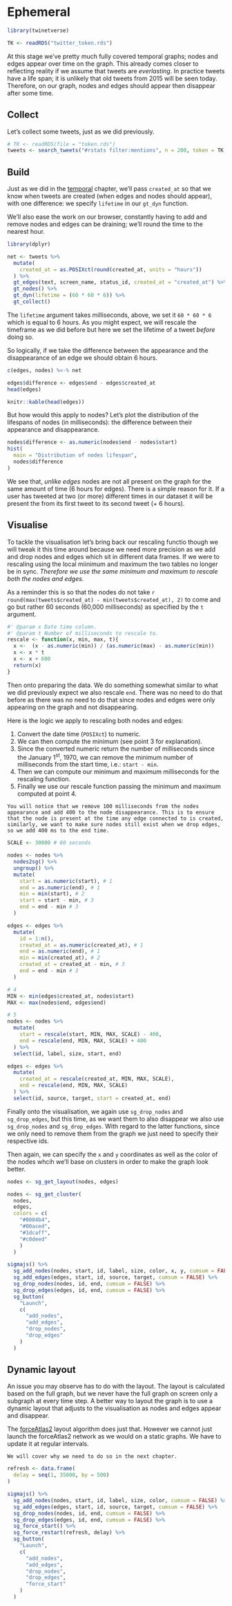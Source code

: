 # Ephemeral {#ephemeral}

```r
library(twinetverse)

TK <- readRDS("twitter_token.rds")
```

At this stage we've pretty much fully covered temporal graphs; nodes and edges appear over time on the graph. This already comes closer to reflecting reality if we assume that tweets are _everlasting_. In practice tweets have a life span; it is unlikely that old tweets from 2015 will be seen today. Therefore, on our graph, nodes and edges should appear then disappear after some time.

## Collect

Let's collect some tweets, just as we did previously.

```r
# TK <- readRDS(file = "token.rds")
tweets <- search_tweets("#rstats filter:mentions", n = 200, token = TK, include_rts = FALSE)
```

## Build

Just as we did in the [temporal](#temporal) chapter, we'll pass `created_at` so that we know when tweets are created (when edges and nodes should appear), with one difference: we specify `lifetime` in our `gt_dyn` function.

We'll also ease the work on our browser, constantly having to add and remove nodes and edges can be draining; we'll round the time to the nearest hour.

```r
library(dplyr)

net <- tweets %>% 
  mutate(
    created_at = as.POSIXct(round(created_at, units = "hours"))
  ) %>% 
  gt_edges(text, screen_name, status_id, created_at = "created_at") %>% 
  gt_nodes() %>% 
  gt_dyn(lifetime = (60 * 60 * 6)) %>% 
  gt_collect()
```

The `lifetime` argument takes milliseconds, above, we set it `60 * 60 * 6` which is equal to 6 hours. As you might expect, we will rescale the timeframe as we did before but here we set the lifetime of a tweet _before_ doing so.

So logically, if we take the difference between the appearance and the disappearance of an edge we should obtain 6 hours.

```r
c(edges, nodes) %<-% net

edges$difference <- edges$end - edges$created_at
head(edges)
```

```r
knitr::kable(head(edges))
```

But how would this apply to nodes? Let's plot the distribution of the lifespans of nodes (in milliseconds): the difference between their appearance and disappearance.

```r
nodes$difference <- as.numeric(nodes$end - nodes$start)
hist(
  main = "Distribution of nodes lifespan",
  nodes$difference
)
```

We see that, _unlike edges_ nodes are not all present on the graph for the same amount of time (6 hours for edges). There is a simple reason for it. If a user has tweeted at two (or more) different times in our dataset it will be present the from its first tweet to its second tweet (+ 6 hours).

## Visualise

To tackle the visualisation let's bring back our rescaling functio though we will tweak it this time around because we need more precision as we add and drop nodes and edges which sit in different data frames. If we were to rescaling using the local miinimum and maximum the two tables no longer be in sync. _Therefore we use the same minimum and maximum to rescale both the nodes and edges._

As a reminder this is so that the nodes do not take `r round(max(tweets$created_at) - min(tweets$created_at), 2)` to come and go but rather 60 seconds (60,000 milliseconds) as specified by the `t` argument.

```r
#' @param x Date time column.
#' @param t Number of milliseconds to rescale to.
rescale <- function(x, min, max, t){
  x <-  (x - as.numeric(min)) / (as.numeric(max) - as.numeric(min))
  x <- x * t
  x <- x + 600
  return(x)
}
```

Then onto preparing the data. We do something somewhat similar to what we did previously expect we also rescale `end`. There was no need to do that before as there was no need to do that since nodes and edges were only appearing on the graph and not disappearing.

Here is the logic we apply to rescaling both nodes and edges:

1. Convert the date time (`POSIXct`) to numeric.
2. We can then compute the minimum (see point 3 for explanation).
3. Since the converted numeric return the number of milliseconds since the January 1<sup>st</sup>, 1970, we can remove the minimum number of milliseconds from the start time, i.e.: `start - min`.
4. Then we can compute our minimum and maximum milliseconds for the rescaling function. 
5. Finally we use our rescale function passing the minimum and maximum computed at point 4.

```block
You will notice that we remove 100 milliseconds from the nodes appearance and add 400 to the node disappearance. This is to ensure that the node is present at the time any edge connected to is created, similarly, we want to make sure nodes still exist when we drop edges, so we add 400 ms to the end time.
```

```r
SCALE <- 30000 # 60 seconds

nodes <- nodes %>%
  nodes2sg() %>% 
  ungroup() %>% 
  mutate(
    start = as.numeric(start), # 1
    end = as.numeric(end), # 1
    min = min(start), # 2
    start = start - min, # 3
    end = end - min # 3
  )

edges <- edges %>%
  mutate(
    id = 1:n(),
    created_at = as.numeric(created_at), # 1
    end = as.numeric(end), # 1
    min = min(created_at), # 2
    created_at = created_at - min, # 3
    end = end - min # 3
  )

# 4
MIN <- min(edges$created_at, nodes$start)
MAX <- max(nodes$end, edges$end)

# 5
nodes <- nodes %>%
  mutate(
    start = rescale(start, MIN, MAX, SCALE) - 400,
    end = rescale(end, MIN, MAX, SCALE) + 400
  ) %>%
  select(id, label, size, start, end)

edges <- edges %>% 
  mutate(
    created_at = rescale(created_at, MIN, MAX, SCALE),
    end = rescale(end, MIN, MAX, SCALE)
  ) %>%
  select(id, source, target, start = created_at, end)
```

Finally onto the visualisation, we again use `sg_drop_nodes` and `sg_drop_edges`, but this time, as we want them to also disappear we also use `sg_drop_nodes` and `sg_drop_edges`. With regard to the latter functions, since we only need to remove them from the graph we just need to specify their respective ids.

Then again, we can specify the `x` and `y` coordinates as well as the color of the nodes whcih we'll base on clusters in order to make the graph look better.

```r
nodes <- sg_get_layout(nodes, edges)

nodes <- sg_get_cluster(
  nodes, 
  edges,
  colors = c(
    "#0084b4",
    "#00aced",
    "#1dcaff",
    "#c0deed"
    )
  )
```

```r
sigmajs() %>% 
  sg_add_nodes(nodes, start, id, label, size, color, x, y, cumsum = FALSE) %>% 
  sg_add_edges(edges, start, id, source, target, cumsum = FALSE) %>% 
  sg_drop_nodes(nodes, id, end, cumsum = FALSE) %>% 
  sg_drop_edges(edges, id, end, cumsum = FALSE) %>% 
  sg_button(
    "Launch",
    c(
      "add_nodes",
      "add_edges",
      "drop_nodes",
      "drop_edges"
    )
  )
```

## Dynamic layout

An issue you may observe has to do with the layout. The layout is calculated based on the full graph, but we never have the full graph on screen only a subgraph at every time step. A better way to layout the graph is to use a dynamic layout that adjusts to the visualisation as nodes and edges appear and disappear. 

The [forceAtlas2](http://journals.plos.org/plosone/article?id=10.1371/journal.pone.0098679) layout algorithm does just that. However we cannot just launch the forceAtlas2 network as we would on a static graphs. We have to update it at regular intervals.

```block
We will cover why we need to do so in the next chapter.
```

```r
refresh <- data.frame(
  delay = seq(1, 35000, by = 500)
)

sigmajs() %>% 
  sg_add_nodes(nodes, start, id, label, size, color, cumsum = FALSE) %>% 
  sg_add_edges(edges, start, id, source, target, cumsum = FALSE) %>% 
  sg_drop_nodes(nodes, id, end, cumsum = FALSE) %>% 
  sg_drop_edges(edges, id, end, cumsum = FALSE) %>%  
  sg_force_start() %>% 
  sg_force_restart(refresh, delay) %>% 
  sg_button(
    "Launch",
    c(
      "add_nodes",
      "add_edges",
      "drop_nodes",
      "drop_edges",
      "force_start"
    )
  )
```